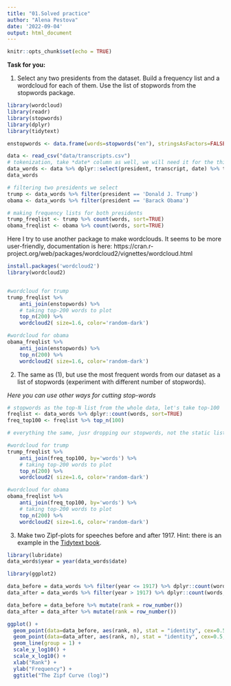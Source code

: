 ```yaml
---
title: "01.Solved practice"
author: "Alena Pestova"
date: '2022-09-04'
output: html_document
---
```


```r
knitr::opts_chunk$set(echo = TRUE)
```


**Task for you:**


1. Select any two presidents from the dataset. Build a frequency list
   and a wordcloud for each of them. Use the list of stopwords from
   the stopwords package.
   
```r
library(wordcloud)
library(readr)
library(stopwords)
library(dplyr)
library(tidytext)

enstopwords <- data.frame(words=stopwords("en"), stringsAsFactors=FALSE)

data <- read_csv("data/transcripts.csv")
# tokenization, take *date* column as well, we will need it for the third task
data_words <- data %>% dplyr::select(president, transcript, date) %>% tidytext::unnest_tokens(words, transcript)
data_words
```

```r
# filtering two presidents we select
trump <- data_words %>% filter(president == 'Donald J. Trump')
obama <- data_words %>% filter(president == 'Barack Obama')
```

```r
# making frequency lists for both presidents
trump_freqlist <- trump %>% count(words, sort=TRUE)
obama_freqlist <- obama %>% count(words, sort=TRUE)
```

Here I try to use another package to make wordclouds. It seems to be more user-friendly, documentation is here: https://cran.r-project.org/web/packages/wordcloud2/vignettes/wordcloud.html

```r
install.packages('wordcloud2')
library(wordcloud2)


#wordcloud for trump
trump_freqlist %>%
    anti_join(enstopwords) %>%
    # taking top-200 words to plot
    top_n(200) %>%
    wordcloud2( size=1.6, color='random-dark')
```

```r

#wordcloud for obama
obama_freqlist %>%
    anti_join(enstopwords) %>%
    top_n(200) %>%
    wordcloud2( size=1.6, color='random-dark')
```

   
2. The same as (1), but use the most frequent words from our dataset
   as a list of stopwords (experiment with different number of stopwords).
   
*Here you can use other ways for cutting stop-words*
   
```r
# stopwords as the top-N list from the whole data, let's take top-100
freqlist <- data_words %>% dplyr::count(words, sort=TRUE)
freq_top100 <- freqlist %>% top_n(100)
```
```r
# everything the same, jusr dropping our stopwords, not the static list

#wordcloud for trump
trump_freqlist %>%
    anti_join(freq_top100, by='words') %>%
    # taking top-200 words to plot
    top_n(200) %>%
    wordcloud2( size=1.6, color='random-dark')

```

```r
#wordcloud for obama
obama_freqlist %>%
    anti_join(freq_top100, by='words') %>%
    # taking top-200 words to plot
    top_n(200) %>%
    wordcloud2( size=1.6, color='random-dark')
```


3. Make two Zipf-plots for speeches before and after 1917.
   Hint: there is an example in the [Tidytext book](https://www.tidytextmining.com/tfidf.html#zipfs-law).
   
```r
library(lubridate)
data_words$year = year(data_words$date)

library(ggplot2)

data_before = data_words %>% filter(year <= 1917) %>% dplyr::count(words, sort=TRUE)
data_after = data_words %>% filter(year > 1917) %>% dplyr::count(words, sort=TRUE)

data_before = data_before %>% mutate(rank = row_number())
data_after = data_after %>% mutate(rank = row_number())

ggplot() +
  geom_point(data=data_before, aes(rank, n), stat = "identity", cex=0.5, col='blue') +
  geom_point(data=data_after, aes(rank, n), stat = "identity", cex=0.5, col='red') +
  geom_line(group = 1) +
  scale_y_log10() +
  scale_x_log10() +
  xlab("Rank") +
  ylab("Frequency") +
  ggtitle("The Zipf Curve (log)")
  

```

